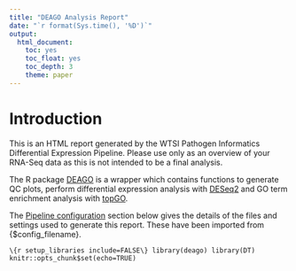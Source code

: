 ```yaml
---
title: "DEAGO Analysis Report"
date: "`r format(Sys.time(), '%D')`"
output:
  html_document:
    toc: yes
    toc_float: yes
    toc_depth: 3
    theme: paper
---
```


<style>
table \{
  white-space: nowrap;
\}
</style>

# Introduction

This is an HTML report generated by the WTSI Pathogen Informatics Differential Expression Pipeline. Please use only as an overview of your RNA-Seq data as this is not intended to be a final analysis.

The R package [DEAGO](https://github.com/vaofford/deago) is a wrapper which contains functions to generate QC plots, perform differential expression analysis with [DESeq2](http://bioconductor.org/packages/release/bioc/html/DESeq2.html) and GO term enrichment analysis with [topGO](http://bioconductor.org/packages/release/bioc/html/topGO.html).

The [Pipeline configuration](##Pipeline configuration) section below gives the details of the files and settings used to generate this report.  These have been imported from {$config_filename}.

```\{r setup_libraries include=FALSE\}
library(deago)
library(DT)
knitr::opts_chunk$set(echo=TRUE)
```
